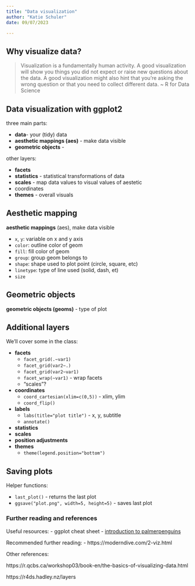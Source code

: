 ```yaml
---
title: "Data visualization"
author: "Katie Schuler"
date: 09/07/2023

---
```


::: {.callout-warning title="Under Construction"}
:::

## Why visualize data? 

> Visualization is a fundamentally human activity. A good visualization will show you things you did not expect or raise new questions about the data. A good visualization might also hint that you’re asking the wrong question or that you need to collect different data. ~ R for Data Science

## Data visualization with ggplot2

three main parts: 

- **data**- your (tidy) data
- **aesthetic mappings (aes)** - make data visible
- **geometric objects** - 

other layers: 

- **facets** 
- **statistics** - statistical transformations of data
- **scales** - map data values to visual values of aestetic
- coordinates
- **themes** - overall visuals


## Aesthetic mapping


**aesthetic mappings** (aes), make data visible

- `x`, `y`: variable on x and y axis
- `color`: outline color of geom
- `fill`: fill color of geom
- `group`: group geom belongs to
- `shape`: shape used to plot point (circle, square, etc)
- `linetype`: type of line used (solid, dash, et)
- `size`

## Geometric objects

**geometric objects (geoms)** - type of plot


## Additional layers

We'll cover some in the class: 

- **facets**
    - `facet_grid(.~var1)`
    - `facet_grid(var2~.)`
    - `facet_grid(var2~var1)`
    - `facet_wrap(~var1)` - wrap facets
    - "scales"? 
- **coordinates**
    - `coord_cartesian(xlim=c(0,5))` - xlim, ylim
    - `coord_flip()`
- **labels** 
    - `labs(title="plot title")` - x, y, subtitle
    - `annotate()`
- **statistics**
- **scales**
- **position adjustments**
- **themes**
    - `theme(legend.position="bottom")`

## Saving plots 

Helper functions: 

- `last_plot()` - returns the last plot
- `ggsave("plot.png", width=5, height=5)` - saves last plot

### Further reading and references

Useful resources:
- ggplot cheat sheet
- [introduction to palmerpenguins](https://allisonhorst.github.io/palmerpenguins/articles/intro.html) 

Recommended further reading: 
- https://moderndive.com/2-viz.html


Other references: 

https://r.qcbs.ca/workshop03/book-en/the-basics-of-visualizing-data.html

https://r4ds.hadley.nz/layers

